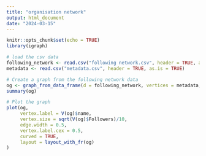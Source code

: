 ```yaml
---
title: "organisation network"
output: html_document
date: "2024-03-15"
---
```


```r
knitr::opts_chunk$set(echo = TRUE)
library(igraph)
```

```r
# load the csv data
following_network <- read.csv("following network.csv", header = TRUE, as.is = TRUE)
metadata <- read.csv("metadata.csv", header = TRUE, as.is = TRUE)
```

```r
# Create a graph from the following network data
og <- graph_from_data_frame(d = following_network, vertices = metadata, directed = FALSE)
summary(og)
```
```r
# Plot the graph
plot(og,
     vertex.label = V(og)$name, 
     vertex.size = sqrt(V(og)$Followers)/10, 
     edge.width = 0.5,
     vertex.label.cex = 0.5,
     curved = TRUE,
     layout = layout_with_fr(og)
)

```